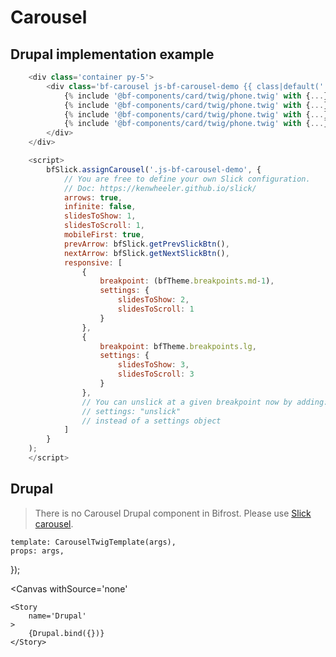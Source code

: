 



<Meta 
    title='Components/Carousel' 
    component={CarouselComponent}
    argTypes={{}}
/>

# Carousel



## Drupal implementation example

```js
    <div class='container py-5'>
        <div class='bf-carousel js-bf-carousel-demo {{ class|default('') }}'>
            {% include '@bf-components/card/twig/phone.twig' with {...} only %}
            {% include '@bf-components/card/twig/phone.twig' with {...} only %}
            {% include '@bf-components/card/twig/phone.twig' with {...} only %}
            {% include '@bf-components/card/twig/phone.twig' with {...} only %}
        </div>
    </div>

    <script>
        bfSlick.assignCarousel('.js-bf-carousel-demo', {
            // You are free to define your own Slick configuration.
            // Doc: https://kenwheeler.github.io/slick/
            arrows: true,
            infinite: false,
            slidesToShow: 1,
            slidesToScroll: 1,
            mobileFirst: true,
            prevArrow: bfSlick.getPrevSlickBtn(),
            nextArrow: bfSlick.getNextSlickBtn(),
            responsive: [
                {
                    breakpoint: (bfTheme.breakpoints.md-1),
                    settings: {
                        slidesToShow: 2,
                        slidesToScroll: 1
                    }
                },
                {
                    breakpoint: bfTheme.breakpoints.lg,
                    settings: {
                        slidesToShow: 3,
                        slidesToScroll: 3
                    }
                },
                // You can unslick at a given breakpoint now by adding:
                // settings: "unslick"
                // instead of a settings object
            ]
        }
    );
    </script>
```



## Drupal

> There is no Carousel Drupal component in Bifrost.
> Please use <a class='bf-link' target='_blank' href='https://kenwheeler.github.io/slick/'>Slick carousel</a>.

    template: CarouselTwigTemplate(args),
    props: args,
});

<Canvas
    withSource='none'
>
    <Story 
        name='Drupal'
    >
        {Drupal.bind({})}
    </Story>
</Canvas>
